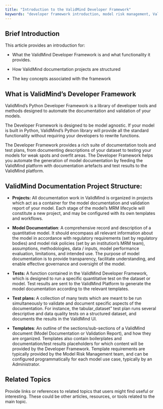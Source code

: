 ```yaml
---
title: "Introduction to the ValidMind Developer Framework"
keywords: "developer framework introduction, model risk management, ValidMind"
---
```


## Brief Introduction

This article provides an introduction for:

- What the ValidMind Developer Framework is and what functionality it provides. 

- How ValidMind documentation projects are structured

- The key concepts associated with the framework

## What is ValidMind's Developer Framework

ValidMind’s Python Developer Framework is a library of developer tools and methods designed to automate the documentation and validation of your models. 

The Developer Framework is designed to be model agnostic. If your model is built in Python, ValidMind’s Python library will provide all the standard functionality without requiring your developers to rewrite functions. 

The Developer Framework provides a rich suite of documentation tools and test plans, from documenting descriptions of your dataset to testing your models for weak spots and overfit areas. The Developer Framework helps you automate the generation of model documentation by feeding the ValidMind platform with documentation artefacts and test results to the ValidMind platform. 

## ValidMind Documentation Project Structure: 

* **Projects:**  All documentation work in ValidMind is organized in projects which act as a container for the model documentation and validation report of your model. Each stage of the model’s MRM lifecycle will constitute a new project, and may be configured with its own templates and workflows. 

* **Model Documentation**: A comprehensive record and description of a quantitative model. It should encompass all relevant information about the model in accordance with regulatory requirements (set by regulatory bodies) and model risk policies (set by an institution’s MRM team), assumptions, methodologies, data / inputs, model performance evaluation, limitations, and intended use. The purpose of model documentation is to provide transparency, facilitate understanding, and enable effective governance and oversight of the model.

* **Tests:** A function contained in the ValidMind Developer Framework, which is designed to run a specific quantitative test on the dataset or model. Test results are sent to the ValidMind Platform to generate the model documentation according to the relevant templates. 

* **Test plans:** A collection of many tests which are meant to be run simultaneously to validate and document specific aspects of the documentation. For instance, the tabular_dataset" test plan runs several descriptive and data quality tests on a structured dataset, and documents the results in the ValidMind UI. 

* **Templates**: An outline of the sections/sub-sections of a ValidMind document (Model Documentation or Validation Report), and how they are organized. Templates also contain boilerplates and documentation/test results placeholders for which content will be provided by the Developer Framework. Template requirements are typically provided by the Model Risk Management team, and can be configured programmatically for each model use case, typically by an Administrator. 

## Related Topics

Provide links or references to related topics that users might find useful or interesting. These could be other articles, resources, or tools related to the main topic.
